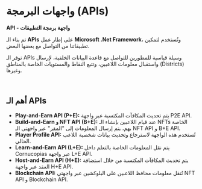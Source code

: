 # واجهات البرمجة (APIs)  

**API - واجهة برمجة التطبيقات**  

تم بناء الـ **APIs** على إطار عمل **Microsoft .Net Framework**، وتُستخدم لتمكين تطبيقاتنا من التواصل مع بعضها البعض.  

توفر الـ APIs وسيلة قياسية للمطورين للتواصل مع قاعدة البيانات الخلفية، لإرسال واستقبال معلومات اللاعبين، وتتبع النقاط والمستويات الخاصة بالمناطق (Districts) وغيرها.  

</br>  

## أهم الـ APIs  

<ul className="styled-list">
  <li><b>Play-and-Earn API (P+E):</b> يتم تحديث المكافآت المكتسبة عبر واجهة P2E API.</li>
  <li><b>Build-and-Earn و NFT API (B+E):</b> عند قيام اللاعبين بإنشاء الـ NFTs الخاصة بهم، يتم إرسال المعلومات إلى "المقر" عبر واجهتي الـ NFT API و B+E API.</li>
  <li><b>Player Profile API:</b> تُستخدم هذه الواجهة لاسترجاع وتحديث بيانات شخصية اللاعب الحالي.</li>
  <li><b>Learn-and-Earn API (L+E):</b> يتم نقل المعلومات الخاصة بالتعلم داخل Cornucopias عبر واجهة L+E API.</li>
  <li><b>Host-and-Earn API (H+E):</b> يتم تحديث المكافآت المكتسبة من خلال استضافة العقد عبر واجهة H+E API.</li>
  <li><b>Blockchain API:</b> تُنقل معلومات محافظ اللاعبين على البلوكشين عبر واجهتي NFT API و Blockchain API.</li>
</ul>  
